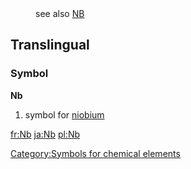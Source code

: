 :see also [[NB]]
==Translingual==
===Symbol===
'''Nb'''
#{{chemistry}} symbol for [[niobium]]
[[Category:Symbols for chemical elements]]

[[fr:Nb]]
[[ja:Nb]]
[[pl:Nb]]